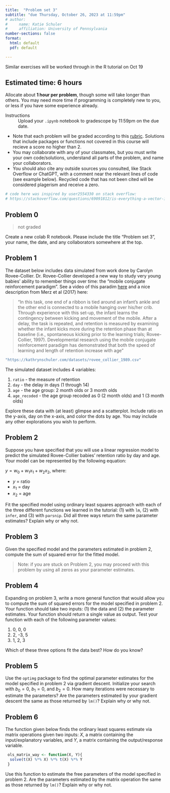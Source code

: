 ```yaml
---
title:  "Problem set 3"
subtitle: "due Thursday, October 26, 2023 at 11:59pm"
# author: 
#     name: Katie Schuler
#     affiliation: University of Pennsylvania
number-sections: false
format: 
  html: default
  pdf: default

---
```


::: {.callout-warning}
Similar exercises will be worked through in the R tutorial on Oct 19
:::

::: {.callout-tip}
## Estimated time: 6 hours

Allocate about **1 hour per problem**, though some will take longer than others. You may need more time if programming is completely new to you, or less if you have some experience already.
:::

Instructions
: Upload your `.ipynb` notebook to gradescope by 11:59pm on the due date. 

- Note that each problem will be graded according to this [rubric](/rubric.qmd). Solutions that include packages or functions not covered in this course will recieve a score no higher than 2.
- You may collaborate with any of your classmates, but you must write your own code/solutions, understand all parts of the problem, and name your collaborators. 
- You should also cite any outside sources you consulted, like Stack Overflow or ChatGPT, with a comment near the relevant lines of code (see example below). Recycled code that has not been cited will be considered plagerism and receive a zero. 

```r
# code here was inspired by user2554330 on stack overflow: 
# https://stackoverflow.com/questions/69091812/is-everything-a-vector-in-r
```

## Problem 0

> not graded

Create a new colab R notebook. Please include the title "Problem set 3", your name, the date, and any collaborators somewhere at the top. 

<!-- You must make all visualizations with `ggplot` (via `infer`, where appropriate) and ensure your plots communicate information clearly.  -->

## Problem 1 

The dataset below includes data simulated from work done by Carolyn Rovee-Collier. Dr. Rovee-Collier developed a new way to study very young babies' ability to remember things over time: the "mobile conjugate reinforcement paradigm". See a video of this paradim [here](https://www.youtube.com/watch?v=ZgOu_Uc00ao) and a nice description from Merz et al (2017) here:

>  "In this task, one end of a ribbon is tied around an infant’s ankle and the other end is connected to a mobile hanging over his/her crib. Through experience with this set-up, the infant learns the contingency between kicking and movement of the mobile. After a delay, the task is repeated, and retention is measured by examining whether the infant kicks more during the retention phase than at baseline (i.e., spontaneous kicking prior to the learning trials; Rovee-Collier, 1997). Developmental research using the mobile conjugate reinforcement paradigm has demonstrated that both the speed of learning and length of retention increase with age"

```r
"https://kathrynschuler.com/datasets/rovee_collier_1989.csv"
```

The simulated dataset includes 4 variables: 

1. `ratio` - the measure of retention 
2. `day` - the delay in days (1 through 14)
3. `age` - the age group: 2 month olds or 3 month olds
3. `age_recoded` - the age group recoded as 0 (2 month olds) and 1 (3 month olds)

Explore these data with (at least) glimpse and a scatterplot. Include ratio on the y-axis, day on the x-axis, and color the dots by age. You may include any other explorations you wish to perform.


## Problem 2 

Suppose you have specified that you will use a linear regression model to predict the simulated Rovee-Collier babies' retention ratio by day and age. Your model can be represented by the following equation: 

$y=w_0 + w_1x_1 + w_2x_2$, where:

- $y$ = ratio
- $x_1$ = day 
- $x_2$ = age 

Fit the specified model using ordinary least squares approach with each of the three different functions we learned in the tutorial: (1) with `lm`, (2) with `infer`, and (3) with `parsnip`. Did all three ways return the same parameter estimates? Explain why or why not.

## Problem 3 

Given the specified model and the parameters estimated in problem 2, compute the sum of squared error for the fitted model.

> Note: if you are stuck on Problem 2, you may proceed with this problem by using all zeros as your parameter estimates. 

## Problem 4 

Expanding on problem 3, write a more general function that would allow you to compute the sum of squared errors for the model specified in problem 2. Your function should take two inputs: (1) the data and (2) the parameter estimates. Your function should return a single value as output. Test your function with each of the following parameter values:

1. 0, 0, 0
2. 2, -3, 5
3. 1, 2, 3

Which of these three options fit the data best? How do you know? 

## Problem 5

Use the `optimg` package to find the optimal parameter estimates for the model specified in problem 2 via gradient descent. Initialize your search with $b_0=0$, $b_1=0$, and $b_2=0$. How many iterations were necessary to estimate the parameters? Are the parameters estimated by your gradient descent the same as those returned by `lm()`? Explain why or why not.

## Problem 6 

The function given below finds the ordinary least squares estimate via matrix operations given two inputs: $X$, a matrix containing the input/explanatory variables, and $Y$, a matrix containing the output/response variable. 

```r
 ols_matrix_way <- function(X, Y){
  solve(t(X) %*% X) %*% t(X) %*% Y
 }
```

Use this function to estimate the free parameters of the model specified in problem 2. Are the parameters estimated by the matrix operation the same as those returned by `lm()`? Explain why or why not.


